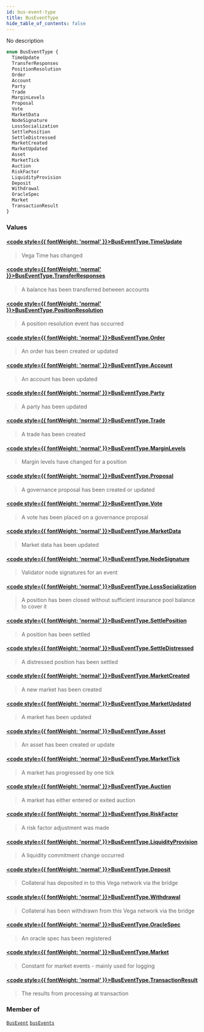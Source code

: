 ```yaml
---
id: bus-event-type
title: BusEventType
hide_table_of_contents: false
---
```








No description

```graphql
enum BusEventType {
  TimeUpdate
  TransferResponses
  PositionResolution
  Order
  Account
  Party
  Trade
  MarginLevels
  Proposal
  Vote
  MarketData
  NodeSignature
  LossSocialization
  SettlePosition
  SettleDistressed
  MarketCreated
  MarketUpdated
  Asset
  MarketTick
  Auction
  RiskFactor
  LiquidityProvision
  Deposit
  Withdrawal
  OracleSpec
  Market
  TransactionResult
}
```


### Values

#### [<code style={{ fontWeight: 'normal' }}>BusEventType.<b>TimeUpdate</b></code>](#) 
> Vega Time has changed
> 

#### [<code style={{ fontWeight: 'normal' }}>BusEventType.<b>TransferResponses</b></code>](#) 
> A balance has been transferred between accounts
> 

#### [<code style={{ fontWeight: 'normal' }}>BusEventType.<b>PositionResolution</b></code>](#) 
> A position resolution event has occurred
> 

#### [<code style={{ fontWeight: 'normal' }}>BusEventType.<b>Order</b></code>](#) 
> An order has been created or updated
> 

#### [<code style={{ fontWeight: 'normal' }}>BusEventType.<b>Account</b></code>](#) 
> An account has been updated
> 

#### [<code style={{ fontWeight: 'normal' }}>BusEventType.<b>Party</b></code>](#) 
> A party has been updated
> 

#### [<code style={{ fontWeight: 'normal' }}>BusEventType.<b>Trade</b></code>](#) 
> A trade has been created
> 

#### [<code style={{ fontWeight: 'normal' }}>BusEventType.<b>MarginLevels</b></code>](#) 
> Margin levels have changed for a position
> 

#### [<code style={{ fontWeight: 'normal' }}>BusEventType.<b>Proposal</b></code>](#) 
> A governance proposal has been created or updated
> 

#### [<code style={{ fontWeight: 'normal' }}>BusEventType.<b>Vote</b></code>](#) 
> A vote has been placed on a governance proposal
> 

#### [<code style={{ fontWeight: 'normal' }}>BusEventType.<b>MarketData</b></code>](#) 
> Market data has been updated
> 

#### [<code style={{ fontWeight: 'normal' }}>BusEventType.<b>NodeSignature</b></code>](#) 
> Validator node signatures for an event
> 

#### [<code style={{ fontWeight: 'normal' }}>BusEventType.<b>LossSocialization</b></code>](#) 
> A position has been closed without sufficient insurance pool balance to cover it
> 

#### [<code style={{ fontWeight: 'normal' }}>BusEventType.<b>SettlePosition</b></code>](#) 
> A position has been settled
> 

#### [<code style={{ fontWeight: 'normal' }}>BusEventType.<b>SettleDistressed</b></code>](#) 
> A distressed position has been settled
> 

#### [<code style={{ fontWeight: 'normal' }}>BusEventType.<b>MarketCreated</b></code>](#) 
> A new market has been created
> 

#### [<code style={{ fontWeight: 'normal' }}>BusEventType.<b>MarketUpdated</b></code>](#) 
> A market has been updated
> 

#### [<code style={{ fontWeight: 'normal' }}>BusEventType.<b>Asset</b></code>](#) 
> An asset has been created or update
> 

#### [<code style={{ fontWeight: 'normal' }}>BusEventType.<b>MarketTick</b></code>](#) 
> A market has progressed by one tick
> 

#### [<code style={{ fontWeight: 'normal' }}>BusEventType.<b>Auction</b></code>](#) 
> A market has either entered or exited auction
> 

#### [<code style={{ fontWeight: 'normal' }}>BusEventType.<b>RiskFactor</b></code>](#) 
> A risk factor adjustment was made
> 

#### [<code style={{ fontWeight: 'normal' }}>BusEventType.<b>LiquidityProvision</b></code>](#) 
> A liquidity commitment change occurred
> 

#### [<code style={{ fontWeight: 'normal' }}>BusEventType.<b>Deposit</b></code>](#) 
> Collateral has deposited in to this Vega network via the bridge
> 

#### [<code style={{ fontWeight: 'normal' }}>BusEventType.<b>Withdrawal</b></code>](#) 
> Collateral has been withdrawn from this Vega network via the bridge
> 

#### [<code style={{ fontWeight: 'normal' }}>BusEventType.<b>OracleSpec</b></code>](#) 
> An oracle spec has been registered
> 

#### [<code style={{ fontWeight: 'normal' }}>BusEventType.<b>Market</b></code>](#) 
> Constant for market events - mainly used for logging
> 

#### [<code style={{ fontWeight: 'normal' }}>BusEventType.<b>TransactionResult</b></code>](#) 
> The results from processing at transaction
> 



### Member of

[`BusEvent`](/testnet/api/graphql/objects/bus-event)  <Badge class="secondary" text="object"/><Bullet />[`busEvents`](/testnet/api/graphql/subscriptions/bus-events)  <Badge class="secondary" text="subscription"/>




